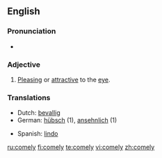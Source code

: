 ==English==

===Pronunciation===
*{{audio|en-us-comely.ogg|Audio (US)}}


===Adjective===
{{en-adj|comeli|er}}

# {{context|of a person}} [[Pleasing]] or [[attractive]] to the [[eye]].

===Translations===
{{rfc-level|Translations at L3+ (AutoFormat would have corrected level of Translations)}}
{{top}}
*Dutch: [[bevallig]]
*German: [[hübsch]] (1), [[ansehnlich]] (1)
{{mid}}
*Spanish: [[lindo]]
{{bottom}}

[[ru:comely]]
[[fi:comely]]
[[te:comely]]
[[vi:comely]]
[[zh:comely]]